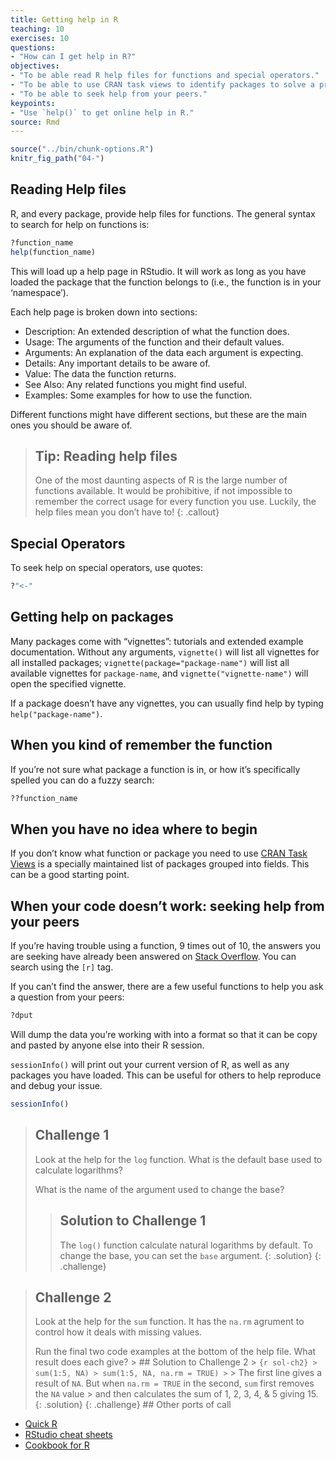 ```yaml
---
title: Getting help in R
teaching: 10
exercises: 10
questions:
- "How can I get help in R?"
objectives:
- "To be able read R help files for functions and special operators."
- "To be able to use CRAN task views to identify packages to solve a problem."
- "To be able to seek help from your peers."
keypoints:
- "Use `help()` to get online help in R."
source: Rmd
---
```


```r
source("../bin/chunk-options.R")
knitr_fig_path("04-")
```

## Reading Help files

R, and every package, provide help files for functions. The general syntax to search for help on functions is:

```r
?function_name
help(function_name)
```

This will load up a help page in RStudio. It will work as long as you have loaded the package that the function 
belongs to (i.e., the function is in your 'namespace'). 

Each help page is broken down into sections:

 - Description: An extended description of what the function does.
 - Usage: The arguments of the function and their default values.
 - Arguments: An explanation of the data each argument is expecting.
 - Details: Any important details to be aware of.
 - Value: The data the function returns.
 - See Also: Any related functions you might find useful.
 - Examples: Some examples for how to use the function.

Different functions might have different sections, but these are the main ones you should be aware of.

> ## Tip: Reading help files
>
> One of the most daunting aspects of R is the large number of functions
> available. It would be prohibitive, if not impossible to remember the
> correct usage for every function you use. Luckily, the help files
> mean you don't have to!
{: .callout}

## Special Operators

To seek help on special operators, use quotes:

```r
?"<-"
```

## Getting help on packages

Many packages come with "vignettes": tutorials and extended example documentation.
Without any arguments, `vignette()` will list all vignettes for all installed packages;
`vignette(package="package-name")` will list all available vignettes for
`package-name`, and `vignette("vignette-name")` will open the specified vignette.

If a package doesn't have any vignettes, you can usually find help by typing
`help("package-name")`.

## When you kind of remember the function

If you're not sure what package a function is in, or how it's specifically spelled you can do a fuzzy search:

```r
??function_name
```

## When you have no idea where to begin

If you don't know what function or package you need to use
[CRAN Task Views](http://cran.at.r-project.org/web/views)
is a specially maintained list of packages grouped into
fields. This can be a good starting point.

## When your code doesn't work: seeking help from your peers

If you're having trouble using a function, 9 times out of 10,
the answers you are seeking have already been answered on
[Stack Overflow](http://stackoverflow.com/). You can search using
the `[r]` tag.

If you can't find the answer, there are a few useful functions to
help you ask a question from your peers:

```r
?dput
```

Will dump the data you're working with into a format so that it can
be copy and pasted by anyone else into their R session.


`sessionInfo()` will print out your current version of R, as well as any packages you
have loaded. This can be useful for others to help reproduce and debug
your issue.

```r
sessionInfo()
```


> ## Challenge 1
>
> Look at the help for the `log` function. What is the default base used to calculate logarithms?
>
> What is the name of the argument used to change the base?
>
> > ## Solution to Challenge 1
> >
> > The `log()` function calculate natural logarithms by default.
> > To change the base, you can set the `base` argument.
> {: .solution}
{: .challenge}

> ## Challenge 2
> 
> Look at the help for the `sum` function. It has the `na.rm` agrument to control how it deals with missing values.
> 
> Run the final two code examples at the bottom of the help file. What result does each give?
> > ## Solution to Challenge 2
> > ```{r sol-ch2}
> > sum(1:5, NA)
> > sum(1:5, NA, na.rm = TRUE)
> > ```
> > The first line gives a result of `NA`. But when `na.rm = TRUE` in the second, `sum` first removes the `NA` value 
> > and then calculates the sum of 1, 2, 3, 4, & 5 giving 15.
> {: .solution}
{: .challenge}
## Other ports of call

* [Quick R](http://www.statmethods.net/)
* [RStudio cheat sheets](http://www.rstudio.com/resources/cheatsheets/)
* [Cookbook for R](http://www.cookbook-r.com/)

